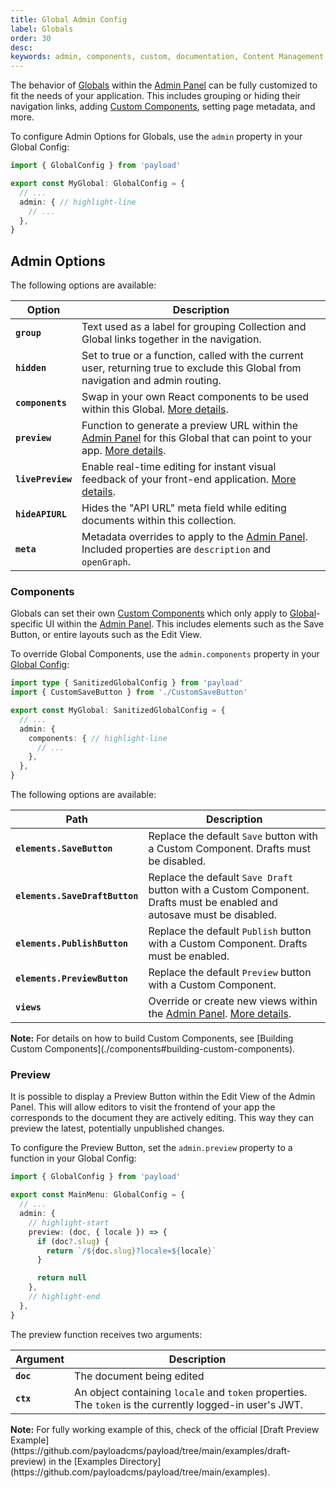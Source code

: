 ```yaml
---
title: Global Admin Config
label: Globals
order: 30
desc:
keywords: admin, components, custom, documentation, Content Management System, cms, headless, javascript, node, react, nextjs
---
```


The behavior of [Globals](../configuration/globals) within the [Admin Panel](./overview) can be fully customized to fit the needs of your application. This includes grouping or hiding their navigation links, adding [Custom Components](./components), setting page metadata, and more.

To configure Admin Options for Globals, use the `admin` property in your Global Config:

```ts
import { GlobalConfig } from 'payload'

export const MyGlobal: GlobalConfig = {
  // ...
  admin: { // highlight-line
    // ...
  },
}
```

## Admin Options

The following options are available:

| Option        | Description                                                                                                                       |
| ------------- | --------------------------------------------------------------------------------------------------------------------------------- |
| **`group`**       | Text used as a label for grouping Collection and Global links together in the navigation.                                         |
| **`hidden`**      | Set to true or a function, called with the current user, returning true to exclude this Global from navigation and admin routing. |
| **`components`**  | Swap in your own React components to be used within this Global. [More details](#components).                           |
| **`preview`**     | Function to generate a preview URL within the [Admin Panel](./overview) for this Global that can point to your app. [More details](#preview).           |
| **`livePreview`** | Enable real-time editing for instant visual feedback of your front-end application. [More details](../live-preview/overview).          |
| **`hideAPIURL`**  | Hides the "API URL" meta field while editing documents within this collection.                                                    |
| **`meta`**        | Metadata overrides to apply to the [Admin Panel](./overview). Included properties are `description` and `openGraph`.       |

### Components

Globals can set their own [Custom Components](./components) which only apply to [Global](../configuration/globals)-specific UI within the [Admin Panel](./overview). This includes elements such as the Save Button, or entire layouts such as the Edit View.

To override Global Components, use the `admin.components` property in your [Global Config](../configuration/globals):

```ts
import type { SanitizedGlobalConfig } from 'payload'
import { CustomSaveButton } from './CustomSaveButton'

export const MyGlobal: SanitizedGlobalConfig = {
  // ...
  admin: {
    components: { // highlight-line
      // ...
    },
  },
}
```

The following options are available:

| Path                           | Description                                                                                                            |
| ------------------------------ | ---------------------------------------------------------------------------------------------------------------------- |
| **`elements.SaveButton`**      | Replace the default `Save` button with a Custom Component. Drafts must be disabled.                                    |
| **`elements.SaveDraftButton`** | Replace the default `Save Draft` button with a Custom Component. Drafts must be enabled and autosave must be disabled. |
| **`elements.PublishButton`**   | Replace the default `Publish` button with a Custom Component. Drafts must be enabled.                                  |
| **`elements.PreviewButton`**   | Replace the default `Preview` button with a Custom Component.                                                          |
| **`views`**                    | Override or create new views within the [Admin Panel](./overview). [More details](./views).                                     |

<Banner type="success">
  <strong>Note:</strong>
  For details on how to build Custom Components, see [Building Custom Components](./components#building-custom-components).
</Banner>

### Preview

It is possible to display a Preview Button within the Edit View of the Admin Panel. This will allow editors to visit the frontend of your app the corresponds to the document they are actively editing. This way they can preview the latest, potentially unpublished changes.

To configure the Preview Button, set the `admin.preview` property to a function in your Global Config:

```ts
import { GlobalConfig } from 'payload'

export const MainMenu: GlobalConfig = {
  // ...
  admin: {
    // highlight-start
    preview: (doc, { locale }) => {
      if (doc?.slug) {
        return `/${doc.slug}?locale=${locale}`
      }

      return null
    },
    // highlight-end
  },
}
```

The preview function receives two arguments:

| Argument | Description |
| --- | --- |
| **`doc`** | The document being edited |
| **`ctx`** | An object containing `locale` and `token` properties. The `token` is the currently logged-in user's JWT. |

<Banner type="success">
  <strong>Note:</strong>
  For fully working example of this, check of the official [Draft Preview Example](https://github.com/payloadcms/payload/tree/main/examples/draft-preview) in the [Examples Directory](https://github.com/payloadcms/payload/tree/main/examples).
</Banner>

